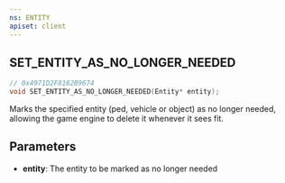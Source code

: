 ```yaml
---
ns: ENTITY
apiset: client
---
```

## SET_ENTITY_AS_NO_LONGER_NEEDED

```c
// 0x4971D2F8162B9674
void SET_ENTITY_AS_NO_LONGER_NEEDED(Entity* entity);
```

Marks the specified entity (ped, vehicle or object) as no longer needed, allowing the game engine to delete it whenever it sees fit.

## Parameters
* **entity**: The entity to be marked as no longer needed
